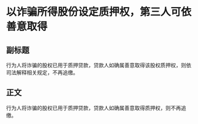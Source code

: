 # 以诈骗所得股份设定质押权，第三人可依善意取得
## 副标题
行为人将诈骗的股权已用于质押贷款，贷款人如确属善意取得该股权质押权，则依司法解释相关规定，不再追缴。
## 正文
行为人将诈骗的股权已用于质押贷款，贷款人如确属善意取得质押权，则不再追缴。